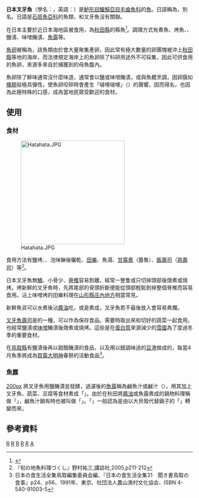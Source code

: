 {{不是|石斑魚}}
{{Speciesbox
| taxon = Arctoscopus japonicus
| status = NE
| image =  Arctoscopus japonicus.jpg
| binomial_authority = ({{tsl|en|Franz Steindachner|Steindachner}}, 1881)<ref name="fishbase">{{fishbase|Arctoscopus|japonicus}}</ref><ref name=ITIS>{{ITIS|taxon=''Arctoscopus japonicus''|id=170916|accessdate=April 2014}}</ref>
| synonyms =
* 日本毛齒魚 ''Trichodon japonicus'' <small>Steindachner, 1881</small>
| synonyms_ref =
}}

'''日本叉牙魚'''（學名：{{lang|la|''Arctoscopus japonicus''}}，英語：{{lang|en|Sailfin sandfish}}）是[[鲈形目|鲈形目]][[鱷鱚亞目|鱷鱚亞目]][[毛齒魚科|毛齒魚科]]的[[魚|魚]]。日語稱為{{lang|ja|'''ハタハタ'''（鰰、鱩、雷魚、燭魚）}}，別名{{lang|ja|'''カミナリウオ'''、'''シロハタ'''}}。日語{{lang|ja|ハタ}}是[[石斑魚|石斑魚亞科]]的魚類，和叉牙魚沒有關聯。

在日本主要於近日本海地區被食用，為[[秋田縣|秋田縣]]的縣魚<ref>{{Cite web|url=http://www.pref.akita.jp/soudan/symbol.html|title=秋田のシンボル|publisher=秋田県|accessdate=2013-02-23|deadurl=yes|archiveurl=https://web.archive.org/web/20130921060012/http://www.pref.akita.jp/soudan/symbol.html|archivedate=2013-09-21}}</ref>。調理方式有煮魚、烤魚、{{tsl|en|Stockfish|魚乾}}、鹽漬、味噌醃漬、[[魚露|魚露]]等。

[[魚卵|魚卵]]被稱為{{lang|ja|ブリコ}}，該魚類由於會大量聚集產卵，因此常有極大數量的卵團塊被沖上[[秋田縣|秋田縣]]等地的海岸，而法律規定海岸上的魚卵除了科研用途外不可採集，因此可供食用的魚卵，來源多來自於捕獲到的母魚腹內。

魚卵除了鮮味通常沒什麼味道，通常會以鹽或味噌醃漬，或與魚體烹調，因卵膜如[[橡膠|橡膠]]般極具彈性，使魚卵咬碎時會產生「啵哩啵哩」（{{lang|ja|ブリッブリッ}}）的聲響，因而得名，也因為此極特殊的口感，成為當地民眾受歡迎的食材。

== 使用 ==
=== 食材 ===
[[File:Hatahata.JPG|280px]]

食用方法有鹽烤、{{tsl|en|Stockfish|魚乾}}、泡味醂後曬乾、[[味噌田樂|田樂]]、魚湯、[[甘露煮|甘露煮]]（醬魯）、[[飯壽司|飯壽司]]（[[熟壽司|熟壽司]]）等<ref name="jizakana">『旬の地魚料理づくし』野村祐三,講談社,2005,p211-212</ref>。

日本叉牙魚無[[鱗|鱗]]、小骨少、[[脊椎|脊椎]]容易剝離，經常一整隻或只切掉頭部後燉煮或燒烤。烤新鮮的叉牙魚時，先將尾部的骨頭折斷便能從頭部輕鬆剝掉整個脊椎而容易食用。沾上味噌烤的田樂料理在[[山形縣|山形縣]][[庄內地方|庄內地方]]相當常見。

新鮮魚貨可以水煮後沾[[醬油|醬油]]吃，或是煮成{{nihongo|叉牙魚湯|ハタハタ汁||[[味噌湯|味噌湯]]}}，叉牙魚若不最後放入會容易煮爛。

[[叉牙魚壽司|叉牙魚壽司]]是{{nihongo|[[熟壽司|熟壽司]]|なれずし}}的一種，可以作為保存食品。需要時取出來和切好的蔬菜一起食用。也經常鹽漬或[[味噌|味噌]]醃漬後燉煮或燒烤。這些是在[[蛋白質|蛋白質]]來源減少的[[雪國|雪國]]為了度過冬季的重要食材。

在[[鳥取縣|鳥取縣]]有鹽漬後再以甜醋醃漬的食品，以及用以醋調味過的[[豆渣|豆渣]]做成的{{nihongo|[[白魚壽司|白魚壽司]]|しろはたずし}}，每當4月魚季將成為[[賀露神社|賀露大明神]]春祭的活動食品<ref>日本の食生活全集鳥取編集委員会編、『日本の食生活全集31　聞き書鳥取の食事』p24、p56、1991年、東京、社団法人農山漁村文化協会、ISBN 4-540-91003-5</ref>。

=== 魚露 ===
[[image:Gyosyou2830.JPG|200px]]
將叉牙魚用鹽醃漬並發酵，過濾後的[[魚露|魚露]]稱為鹹魚汁或鹹汁（{{lang|ja|しょっつる}}）。用其加上叉牙魚、蔬菜、豆腐等食材煮成「{{nihongo|鹹魚汁鍋|しょっつる鍋}}」。由於在秋田將[[醬油|醬油]]或魚露煮成的鍋物料理稱做「{{nihongo|[[貝鍋|貝鍋]]|かやき}}」，鹹魚汁鍋有時也被叫做「{{lang|ja|しょっつるかやき}}」。「{{lang|ja|かやき}}」一般認為是由以大貝殼代替鍋子的「{{lang|ja|貝焼き}}」轉變而來。

==參考資料==
{{reflist}}

{{Taxonbar}}
[[Category:叉牙鱼属|R]]
[[Category:白肉魚|R]]
[[Category:日本飲食|R]]
[[Category:韓國飲食|R]]
[[Category:食用鱼|R]]
[[Category:1881年描述的鱼类|A]]